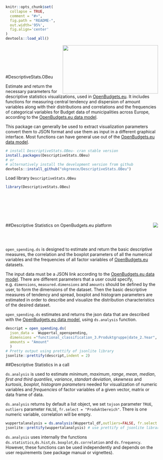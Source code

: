 <!-- README.md is generated from README.Rmd. Please edit that file -->

```r
knitr::opts_chunk$set(
  collapse = TRUE,
  comment = "#>",
  fig.path = "README-",
  out.width='95%',
  fig.align='center'
)
devtools::load_all()
```

<img src="okfgr2.png" width="315" height="160" align="right" />

<br></br>

<br></br>

#DescriptiveStats.OBeu  


Εstimate and return the necessary parameters for descriptive statistics visualizations, used in [OpenBudgets.eu](http://openbudgets.eu/). It includes functions for measuring central tendency and dispersion of amount variables along with their distributions and correlations and the frequencies of categorical variables for Budget data of municipalities across Europe, according to the [OpenBudgets.eu data model](https://github.com/openbudgets/data-model).

This package can generally be used to extract visualization parameters convert them to JSON format and use them as input in a different graphical interface. Most functions can have general use out of the [OpenBudgets.eu data model](https://github.com/openbudgets/data-model).

```r
# install DescriptiveStats.OBeu- cran stable version
install.packages(DescriptiveStats.OBeu) 
# or
# alternatively install the development version from github
devtools::install_github("okgreece/DescriptiveStats.OBeu")
```

Load library `DescriptiveStats.OBeu` 
```r
library(DescriptiveStats.OBeu)
```

<br></br>

<br></br>


<img src="obeu_logo.png" align="right" />

##Descriptive Statistics on OpenBudgets.eu platform

<br></br>

`open_spending.ds` is designed to estimate and return the basic descriptive measures, the correlation and the boxplot parameters of all the numerical variables and the frequencies of all factor variables of [OpenBudgets.eu](http://openbudgets.eu/) datasets.

The input data must be a JSON link according to the [OpenBudgets.eu data model](https://github.com/openbudgets/data-model). There are different parameters that a user could specify, e.g. `dimensions`,
`measured.dimensions` and `amounts` should be defined by the user, to form the dimensions of the dataset. Then the basic descriptive measures of tendency and spread, boxplot and histogram parameters are estimated in order to describe and visualize the distribution characteristics of the desired dataset.

`open_spending.ds` estimates and returns the json data that are described with the [OpenBudgets.eu data model](https://github.com/openbudgets/data-model), using `ds.analysis` function.

```r
descript = open_spending.ds(
  json_data =  Wuppertal_openspending, 
  dimensions ="functional_classification_3.Produktgruppe|date_2.Year",
  amounts = "Amount"
  )
# Pretty output using prettify of jsonlite library
jsonlite::prettify(descript,indent = 2)
```

##Descriptive Statistics in a call

`ds.analysis` is used to estimate *minimum*, *maximum*, *range*, *mean*, *median*, *first and third quantiles*, *variance*, *standart deviation*, *skewness* and *kurtosis*, *boxplot*, *histogram parameters* needed for visualization of numeric variables and *frequencies* of factor variables of a given vector, matrix or data frame of data. 

`ds.analysis` returns by default a list object, we set `tojson` parameter `TRUE`, `outliers` parameter `FALSE`, `fr.select = "Produktbereich"`. Τhere is one numeric variable, correlation will be empty.

```r
wuppertalanalysis = ds.analysis(Wuppertal_df,outliers=FALSE, fr.select = "Produktbereich", tojson=TRUE) # json string format
jsonlite::prettify(wuppertalanalysis) # use prettify of jsonlite library to add indentation to the returned JSON string
```

`ds.analysis` uses internally the functions `ds.statistics`,`ds.hist`,`ds.boxplot`,`ds.correlation` and `ds.frequency`. However, these functions can be used independently and depends on the user requirements (see package manual or vignettes).

